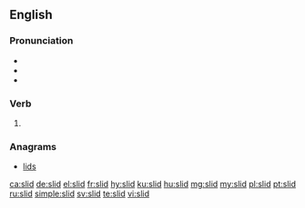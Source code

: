 ==English==

===Pronunciation===
* {{IPA|/ˈslɪd/|lang=en}}
* {{audio|en-us-slid.ogg|Audio (US)|lang=en}}
* {{rhymes|ɪd|lang=en}}

===Verb===
{{head|en|verb form}}

# {{en-past of|slide}}

===Anagrams===
* [[lids]]

[[ca:slid]]
[[de:slid]]
[[el:slid]]
[[fr:slid]]
[[hy:slid]]
[[ku:slid]]
[[hu:slid]]
[[mg:slid]]
[[my:slid]]
[[pl:slid]]
[[pt:slid]]
[[ru:slid]]
[[simple:slid]]
[[sv:slid]]
[[te:slid]]
[[vi:slid]]